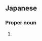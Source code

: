 ==Japanese==
{{ja-kanjitab|あ|き}}

===Proper noun===
{{ja-pos|あき|proper}}

# {{given name|female|lang=ja|sort=あき}}